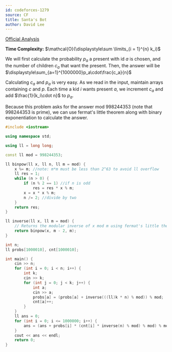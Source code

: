 ```yaml
---
id: codeforces-1279
source: CF
title: Santa's Bot
author: David Lee
---
```


[Official Analysis](https://codeforces.com/blog/entry/72577)

<LanguageSection>

<CPPSection>

**Time Complexity:** $\mathcal{O}(\displaystyle\sum \limits_{i = 1}^{n} k_i)$

We will first calculate the probability $p_a$ a present with id $a$ is chosen, and the number of children $c_a$ that want the present.
Then, the answer will be $\displaystyle\sum_{a=1}^{1000000}p_a\cdot\frac{c_a}{n}$

Calculating $c_a$ and $p_a$ is very easy. As we read in the input, maintain arrays containing $c$ and $p$.
Each time a kid $i$ wants present $a$, we increment $c_a$ and add $\frac{1}{k_i\cdot n}$ to $p_a$.

Because this problem asks for the answer mod 998244353 (note that 998244353 is prime), we can use fermat's little theorem along with binary exponentiation to calculate the answer.

```cpp
#include <iostream>

using namespace std;

using ll = long long;

const ll mod = 998244353;

ll binpow(ll x, ll n, ll m = mod) {
	x %= m; //note: m*m must be less than 2^63 to avoid ll overflow
	ll res = 1;
	while (n > 0) {
		if (n % 2 == 1) //if n is odd
			res = res * x % m;
		x = x * x % m;
		n /= 2; //divide by two
	}
	return res;
}

ll inverse(ll x, ll m = mod) {
	// Returns the modular inverse of x mod m using fermat's little theorem
	return binpow(x, m - 2, m);
}

int n;
ll probs[1000010], cnt[1000010];

int main() {
	cin >> n;
	for (int i = 0; i < n; i++) {
		int k;
		cin >> k;
		for (int j = 0; j < k; j++) {
			int a;
			cin >> a;
			probs[a] = (probs[a] + inverse(((ll)k * n) % mod)) % mod;
			cnt[a]++;
		}
	}
	ll ans = 0;
	for (int i = 0; i <= 1000000; i++) {
		ans = (ans + probs[i] * (cnt[i] * inverse(n) % mod) % mod) % mod;
	}
	cout << ans << endl;
	return 0;
}
```

</CPPSection>

</LanguageSection>
